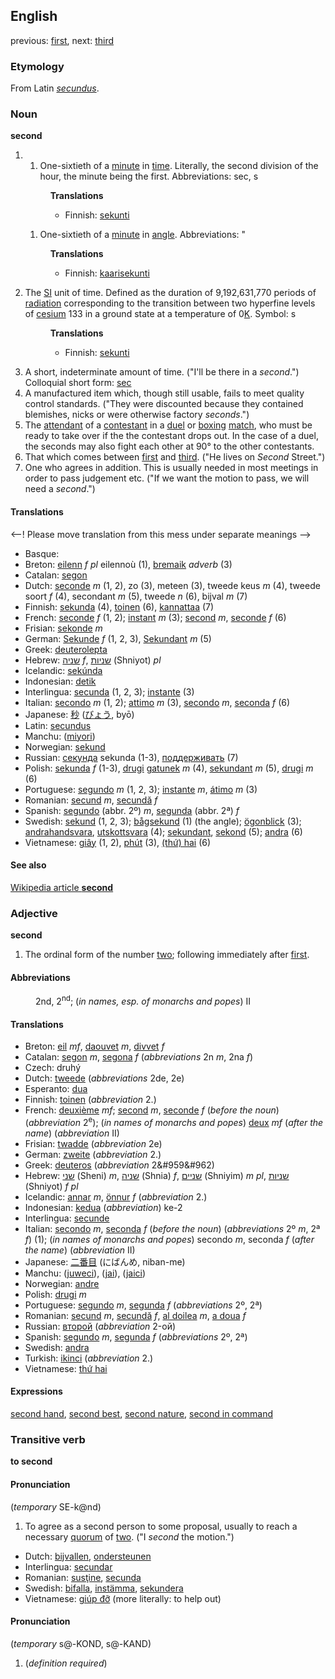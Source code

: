 ==English==

previous: [[first]], next: [[third]]

===Etymology===
From Latin ''[[secundus]]''.

===Noun===
'''second'''

# 
##One-sixtieth of a [[minute]] in [[time]]. Literally, the second division of the hour, the minute being the first.  Abbreviations: sec, s
#:'''Translations'''
#:*Finnish: [[sekunti]]
##One-sixtieth of a [[minute]] in [[angle]]. Abbreviations: "
#:'''Translations'''
#:*Finnish: [[kaarisekunti]]
# The [[SI]] unit of time.  Defined as the duration of 9,192,631,770 periods of [[radiation]] corresponding to the transition between two hyperfine levels of [[cesium]] 133 in a ground state at a temperature of 0[[Kelvin|K]].  Symbol: s
#:'''Translations'''
#:*Finnish: [[sekunti]]
# A short, indeterminate amount of time. ("I'll be there in a ''second''.")  Colloquial short form: [[sec]]
# A manufactured item which, though still usable, fails to meet quality control standards. ("They were discounted because they contained blemishes, nicks or were otherwise factory ''seconds''.")
# The [[attendant]] of a [[contestant]] in a [[duel]] or [[box|boxing]] [[match]], who must be ready to take over if the the contestant drops out. In the case of a duel, the seconds may also fight each other at 90° to the other contestants.
# That which comes between [[first]] and [[third]].  ("He lives on ''Second'' Street.")
# One who agrees in addition. This is usually needed in most meetings in order to pass judgement etc.  ("If we want the motion to pass, we will need a ''second''.")

====Translations====

<--! Please move translation from this mess under separate meanings -->

*Basque: [[]]
*Breton: [[eilenn]] ''f pl'' eilennoù (1), [[bremaik]] ''adverb'' (3)
*Catalan: [[segon]]
*Dutch: [[seconde]] ''m'' (1, 2), zo (3), meteen (3), tweede keus ''m'' (4), tweede soort ''f'' (4), secondant ''m'' (5), tweede ''n'' (6), bijval ''m'' (7)
*Finnish: [[sekunda]] (4), [[toinen]] (6), [[kannattaa]] (7)
*French: [[seconde]] ''f'' (1, 2); [[instant]] ''m'' (3); [[second]] ''m'', [[seconde]] ''f'' (6)
*Frisian: [[sekonde]] ''m''
*German: [[Sekunde]] ''f'' (1, 2, 3), [[Sekundant]] ''m'' (5)
*Greek: [[deuterolepta]]
*Hebrew: [[שניה]] ''f'', [[שניות]] (Shniyot) ''pl''
*Icelandic: [[sekúnda]]
*Indonesian: [[detik]]
*Interlingua: [[secunda]] (1, 2, 3); [[instante]] (3)
*Italian: [[secondo]] ''m'' (1, 2); [[attimo]] ''m'' (3), [[secondo]] ''m'', [[seconda]] ''f'' (6)
*Japanese: [[秒]] ([[びょう]], byō)
*Latin: [[secundus]]
*Manchu: ([[miyori]])
*Norwegian: [[sekund]]
*Russian: [[секунда]] sekunda (1-3), [[поддерживать]] (7)
*Polish: [[sekunda]] ''f'' (1-3), [[drugi]] [[gatunek]] ''m'' (4), [[sekundant]] ''m'' (5), [[drugi]] ''m'' (6)
*Portuguese: [[segundo]] ''m'' (1, 2, 3); [[instante]] ''m'', [[átimo]] ''m'' (3)
*Romanian: [[secund]] ''m'', [[secundă]] ''f''
*Spanish: [[segundo]] (abbr. 2º) ''m'', [[segunda]] (abbr. 2ª) ''f''
*Swedish: [[sekund]] (1, 2, 3); [[bågsekund]] (1) (the angle);  [[ögonblick]] (3); [[andrahandsvara]], [[utskottsvara]] (4); [[sekundant]], [[sekond]] (5); [[andra]] (6)
*Vietnamese: [[giây]] (1, 2), [[phút]] (3), [[hai|(thứ) hai]] (6)

====See also====
[[en:second|Wikipedia article '''second''']]

===Adjective===
'''second'''
# The ordinal form of the number [[two]]; following immediately after [[first]].

====Abbreviations====
:2nd, 2<sup>nd</sup>; (''in names, esp. of monarchs and popes'') II

====Translations====

*Breton: [[eil]] ''mf'', [[daouvet]] ''m'', [[divvet]] ''f''
*Catalan: [[segon]] ''m'', [[segona]] ''f'' (''abbreviations'' 2n ''m'',  2na ''f'')
*Czech: druhý
*Dutch: [[tweede]] (''abbreviations'' 2de, 2e)
*Esperanto: [[dua]]
*Finnish: [[toinen]] (''abbreviation'' 2.)
*French: [[deuxième]] ''mf''; [[second]] ''m'', [[seconde]] ''f'' (''before the noun'') (''abbreviation'' 2<sup>e</sup>); (''in names of monarchs and popes'') [[deux]] ''mf'' (''after the name'') (''abbreviation'' II)
*Frisian: [[twadde]] (''abbreviation'' 2e)
*German: [[zweite]] (''abbreviation'' 2.)
*Greek: [[deuteros]] (''abbreviation'' 2&#959&#962)
*Hebrew: [[שני]] (Sheni) ''m'', [[שניה]] (Shnia) ''f'', [[שניים]] (Shniyim) ''m pl'', [[שניות]] (Shniyot) ''f pl''
*Icelandic: [[annar]] ''m'', [[önnur]] ''f'' (''abbreviation'' 2.)
*Indonesian: [[kedua]] (''abbreviation'') ke-2
*Interlingua: [[secunde]]
*Italian: [[secondo]] ''m'', [[seconda]] ''f'' (''before the noun'') (''abbreviations'' 2º ''m'', 2ª ''f'') (1); (''in names of monarchs and popes'') secondo ''m'', seconda ''f'' (''after the name'') (''abbreviation'' II)
*Japanese: [[二番目]] (にばんめ, niban-me)
*Manchu: ([[juweci]]), ([[jai]]), ([[jaici]])
*Norwegian: [[andre]]
*Polish: [[drugi]] ''m''
*Portuguese: [[segundo]] ''m'', [[segunda]] ''f'' (''abbreviations'' 2º, 2ª)
*Romanian: [[secund]] ''m'', [[secundă]] ''f'', [[al doilea]] ''m'', [[a doua]] ''f''
*Russian: [[второй]] (''abbreviation'' 2-ой)
*Spanish: [[segundo]] ''m'', [[segunda]] ''f'' (''abbreviations'' 2º, 2ª)
*Swedish: [[andra]]
*Turkish: [[ikinci]] (''abbreviation'' 2.)
*Vietnamese: [[thứ hai]]

====Expressions====
[[second hand]], [[second best]], [[second nature]], [[second in command]]

===Transitive verb===
'''to second'''

====Pronunciation====
(''temporary'' SE-k@nd)

# To agree as a second person to some proposal, usually to reach a necessary [[quorum]] of [[two]]. ("I ''second'' the motion.")

*Dutch: [[bijvallen]], [[ondersteunen]]
*Interlingua: [[secundar]]
*Romanian: [[susţine]], [[secunda]]
*Swedish: [[bifalla]], [[instämma]], [[sekundera]]
*Vietnamese: [[giúp đỡ]] (more literally: to help out)

====Pronunciation====
(''temporary'' s@-KOND, s@-KAND)

# (''definition required'')